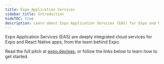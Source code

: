 ```yaml
---
title: Expo Application Services
sidebar_title: Introduction
hideTOC: true
description: Learn about Expo Application Services (EAS) for Expo and React Native apps.
---
```




Expo Application Services (EAS) are deeply integrated cloud services for Expo and React Native apps, from the team behind Expo.

Read the full pitch at [expo.dev/eas](https://expo.dev/eas), or follow the links below to learn how to get started.

<BoxLink
  title="EAS Workflows"
  description="Automate your development and release workflows with CI/CD jobs."
  href="/eas/workflows/get-started/"
  Icon={Dataflow03Icon}
/>

<BoxLink
  title="EAS Build"
  description="Compile and sign Android/iOS apps with custom native code in the cloud."
  href="/build/introduction"
  Icon={BuildIcon}
/>

<BoxLink
  title="EAS Submit"
  description="Upload your app to the Google Play Store or Apple App Store from the cloud with one CLI command."
  href="/submit/introduction"
  Icon={EasSubmitIcon}
/>

<BoxLink
  title="EAS Hosting (in preview)"
  description="Deploy Expo Router and React Native web apps and API routes."
  href="/eas/hosting/introduction"
  Icon={Cloud01Icon}
/>

<BoxLink
  title="EAS Update"
  description="Address small bugs and push quick fixes directly to end users."
  href="/eas-update/introduction"
  Icon={LayersTwo02Icon}
/>

<BoxLink
  title="EAS Metadata (in preview)"
  description="Upload all app store information required to get your app published."
  href="/eas/metadata/"
  Icon={EasMetadataIcon}
/>

<BoxLink
  title="EAS Insights (in preview)"
  description="View analytics about a project's performance, usage, and reach."
  href="/eas-insights/introduction/"
  Icon={DataIcon}
/>
